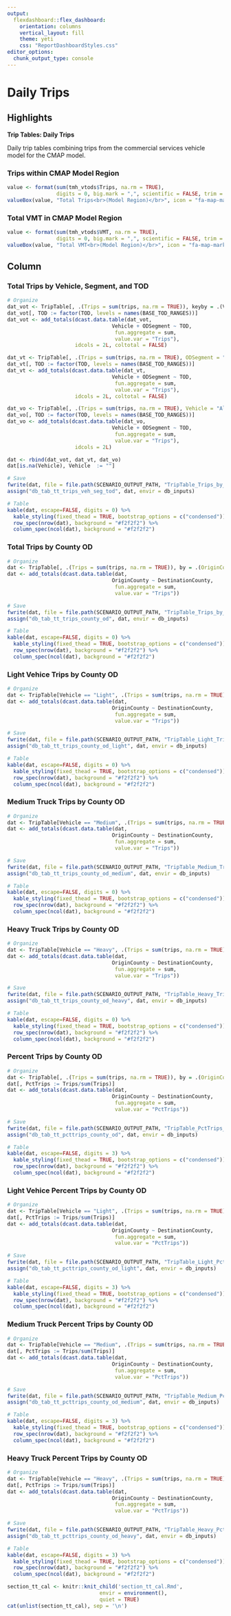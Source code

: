 ```yaml
---
output: 
  flexdashboard::flex_dashboard:
    orientation: columns
    vertical_layout: fill
    theme: yeti
    css: "ReportDashboardStyles.css"
editor_options: 
  chunk_output_type: console
---
```

Daily Trips {data-navmenu="Trip Tables"}
============================================

Highlights {data-width=150}
--------------------------------------------

**Trip Tables: Daily Trips**

Daily trip tables combining trips from the commercial services vehicle model for the CMAP model.

### Trips within CMAP Model Region

```r
value <- format(sum(tmh_vtods$Trips, na.rm = TRUE), 
                digits = 0, big.mark = ",", scientific = FALSE, trim = TRUE)
valueBox(value, "Total Trips<br>(Model Region)</br>", icon = "fa-map-marker")
```

### Total VMT in CMAP Model Region

```r
value <- format(sum(tmh_vtods$VMT, na.rm = TRUE), 
                digits = 0, big.mark = ",", scientific = FALSE, trim = TRUE)
valueBox(value, "Total VMT<br>(Model Region)</br>", icon = "fa-map-marker")
```

Column {data-width=600, .tabset}
--------------------------------------------

### Total Trips by Vehicle, Segment, and TOD 

```r
# Organize
dat_vot <- TripTable[, .(Trips = sum(trips, na.rm = TRUE)), keyby = .(Vehicle, ODSegment, TOD)]
dat_vot[, TOD := factor(TOD, levels = names(BASE_TOD_RANGES))]
dat_vot <- add_totals(dcast.data.table(dat_vot,
                                  Vehicle + ODSegment ~ TOD,
                                   fun.aggregate = sum,
                                   value.var = "Trips"),
                      idcols = 2L, coltotal = FALSE)

dat_vt <- TripTable[, .(Trips = sum(trips, na.rm = TRUE), ODSegment = "All Segments"), keyby = .(Vehicle, TOD)]
dat_vt[, TOD := factor(TOD, levels = names(BASE_TOD_RANGES))]
dat_vt <- add_totals(dcast.data.table(dat_vt,
                                  Vehicle + ODSegment ~ TOD,
                                   fun.aggregate = sum,
                                   value.var = "Trips"),
                      idcols = 2L, coltotal = FALSE)

dat_vo <- TripTable[, .(Trips = sum(trips, na.rm = TRUE), Vehicle = "All CVs (L+M+H)"), keyby = .(ODSegment, TOD)]
dat_vo[, TOD := factor(TOD, levels = names(BASE_TOD_RANGES))]
dat_vo <- add_totals(dcast.data.table(dat_vo,
                                  Vehicle + ODSegment ~ TOD,
                                   fun.aggregate = sum,
                                   value.var = "Trips"),
                      idcols = 2L)

dat <- rbind(dat_vot, dat_vt, dat_vo)
dat[is.na(Vehicle), Vehicle  := ""]

# Save
fwrite(dat, file = file.path(SCENARIO_OUTPUT_PATH, "TripTable_Trips_by_Vehicle_Segment_TOD.csv"))
assign("db_tab_tt_trips_veh_seg_tod", dat, envir = db_inputs)

# Table
kable(dat, escape=FALSE, digits = 0) %>%
  kable_styling(fixed_thead = TRUE, bootstrap_options = c("condensed")) %>%
  row_spec(nrow(dat), background = "#f2f2f2") %>%
  column_spec(ncol(dat), background = "#f2f2f2")

```


### Total Trips by County OD 

```r
# Organize
dat <- TripTable[, .(Trips = sum(trips, na.rm = TRUE)), by = .(OriginCounty = OSummaryGeog, DestinationCounty = DSummaryGeog)]
dat <- add_totals(dcast.data.table(dat,
                                  OriginCounty ~ DestinationCounty,
                                   fun.aggregate = sum,
                                   value.var = "Trips"))

# Save
fwrite(dat, file = file.path(SCENARIO_OUTPUT_PATH, "TripTable_Trips_by_County_OD.csv"))
assign("db_tab_tt_trips_county_od", dat, envir = db_inputs)

# Table
kable(dat, escape=FALSE, digits = 0) %>%
  kable_styling(fixed_thead = TRUE, bootstrap_options = c("condensed")) %>%
  row_spec(nrow(dat), background = "#f2f2f2") %>%
  column_spec(ncol(dat), background = "#f2f2f2")

```

### Light Vehice Trips by County OD 

```r
# Organize
dat <- TripTable[Vehicle == "Light", .(Trips = sum(trips, na.rm = TRUE)), by = .(OriginCounty = OSummaryGeog, DestinationCounty = DSummaryGeog)]
dat <- add_totals(dcast.data.table(dat,
                                  OriginCounty ~ DestinationCounty,
                                   fun.aggregate = sum,
                                   value.var = "Trips"))

# Save
fwrite(dat, file = file.path(SCENARIO_OUTPUT_PATH, "TripTable_Light_Trips_by_County_OD.csv"))
assign("db_tab_tt_trips_county_od_light", dat, envir = db_inputs)

# Table
kable(dat, escape=FALSE, digits = 0) %>%
  kable_styling(fixed_thead = TRUE, bootstrap_options = c("condensed")) %>%
  row_spec(nrow(dat), background = "#f2f2f2") %>%
  column_spec(ncol(dat), background = "#f2f2f2")

```

### Medium Truck Trips by County OD 

```r
# Organize
dat <- TripTable[Vehicle == "Medium", .(Trips = sum(trips, na.rm = TRUE)), by = .(OriginCounty = OSummaryGeog, DestinationCounty = DSummaryGeog)]
dat <- add_totals(dcast.data.table(dat,
                                  OriginCounty ~ DestinationCounty,
                                   fun.aggregate = sum,
                                   value.var = "Trips"))

# Save
fwrite(dat, file = file.path(SCENARIO_OUTPUT_PATH, "TripTable_Medium_Trips_by_County_OD.csv"))
assign("db_tab_tt_trips_county_od_medium", dat, envir = db_inputs)

# Table
kable(dat, escape=FALSE, digits = 0) %>%
  kable_styling(fixed_thead = TRUE, bootstrap_options = c("condensed")) %>%
  row_spec(nrow(dat), background = "#f2f2f2") %>%
  column_spec(ncol(dat), background = "#f2f2f2")

```

### Heavy Truck Trips by County OD 

```r
# Organize
dat <- TripTable[Vehicle == "Heavy", .(Trips = sum(trips, na.rm = TRUE)), by = .(OriginCounty = OSummaryGeog, DestinationCounty = DSummaryGeog)]
dat <- add_totals(dcast.data.table(dat,
                                  OriginCounty ~ DestinationCounty,
                                   fun.aggregate = sum,
                                   value.var = "Trips"))

# Save
fwrite(dat, file = file.path(SCENARIO_OUTPUT_PATH, "TripTable_Heavy_Trips_by_County_OD.csv"))
assign("db_tab_tt_trips_county_od_heavy", dat, envir = db_inputs)

# Table
kable(dat, escape=FALSE, digits = 0) %>%
  kable_styling(fixed_thead = TRUE, bootstrap_options = c("condensed")) %>%
  row_spec(nrow(dat), background = "#f2f2f2") %>%
  column_spec(ncol(dat), background = "#f2f2f2")
```

### Percent Trips by County OD 

```r
# Organize
dat <- TripTable[, .(Trips = sum(trips, na.rm = TRUE)), by = .(OriginCounty = OSummaryGeog, DestinationCounty = DSummaryGeog)]
dat[, PctTrips := Trips/sum(Trips)]
dat <- add_totals(dcast.data.table(dat,
                                  OriginCounty ~ DestinationCounty,
                                   fun.aggregate = sum,
                                   value.var = "PctTrips"))

# Save
fwrite(dat, file = file.path(SCENARIO_OUTPUT_PATH, "TripTable_PctTrips_by_County_OD.csv"))
assign("db_tab_tt_pcttrips_county_od", dat, envir = db_inputs)

# Table
kable(dat, escape=FALSE, digits = 3) %>%
  kable_styling(fixed_thead = TRUE, bootstrap_options = c("condensed")) %>%
  row_spec(nrow(dat), background = "#f2f2f2") %>%
  column_spec(ncol(dat), background = "#f2f2f2")

```

### Light Vehice Percent Trips by County OD 

```r
# Organize
dat <- TripTable[Vehicle == "Light", .(Trips = sum(trips, na.rm = TRUE)), by = .(OriginCounty = OSummaryGeog, DestinationCounty = DSummaryGeog)]
dat[, PctTrips := Trips/sum(Trips)]
dat <- add_totals(dcast.data.table(dat,
                                  OriginCounty ~ DestinationCounty,
                                   fun.aggregate = sum,
                                   value.var = "PctTrips"))

# Save
fwrite(dat, file = file.path(SCENARIO_OUTPUT_PATH, "TripTable_Light_PctTrips_by_County_OD.csv"))
assign("db_tab_tt_pcttrips_county_od_light", dat, envir = db_inputs)

# Table
kable(dat, escape=FALSE, digits = 3) %>%
  kable_styling(fixed_thead = TRUE, bootstrap_options = c("condensed")) %>%
  row_spec(nrow(dat), background = "#f2f2f2") %>%
  column_spec(ncol(dat), background = "#f2f2f2")

```

### Medium Truck Percent Trips by County OD 

```r
# Organize
dat <- TripTable[Vehicle == "Medium", .(Trips = sum(trips, na.rm = TRUE)), by = .(OriginCounty = OSummaryGeog, DestinationCounty = DSummaryGeog)]
dat[, PctTrips := Trips/sum(Trips)]
dat <- add_totals(dcast.data.table(dat,
                                  OriginCounty ~ DestinationCounty,
                                   fun.aggregate = sum,
                                   value.var = "PctTrips"))

# Save
fwrite(dat, file = file.path(SCENARIO_OUTPUT_PATH, "TripTable_Medium_PctTrips_by_County_OD.csv"))
assign("db_tab_tt_pcttrips_county_od_medium", dat, envir = db_inputs)

# Table
kable(dat, escape=FALSE, digits = 3) %>%
  kable_styling(fixed_thead = TRUE, bootstrap_options = c("condensed")) %>%
  row_spec(nrow(dat), background = "#f2f2f2") %>%
  column_spec(ncol(dat), background = "#f2f2f2")

```

### Heavy Truck Percent Trips by County OD 

```r
# Organize
dat <- TripTable[Vehicle == "Heavy", .(Trips = sum(trips, na.rm = TRUE)), by = .(OriginCounty = OSummaryGeog, DestinationCounty = DSummaryGeog)]
dat[, PctTrips := Trips/sum(Trips)]
dat <- add_totals(dcast.data.table(dat,
                                  OriginCounty ~ DestinationCounty,
                                   fun.aggregate = sum,
                                   value.var = "PctTrips"))

# Save
fwrite(dat, file = file.path(SCENARIO_OUTPUT_PATH, "TripTable_Heavy_PctTrips_by_County_OD.csv"))
assign("db_tab_tt_pcttrips_county_od_heavy", dat, envir = db_inputs)

# Table
kable(dat, escape=FALSE, digits = 3) %>%
  kable_styling(fixed_thead = TRUE, bootstrap_options = c("condensed")) %>%
  row_spec(nrow(dat), background = "#f2f2f2") %>%
  column_spec(ncol(dat), background = "#f2f2f2")
```

<!-- ### IX Trips County to External OD -->

<!-- ```{r Table_Trips_IX_OD} -->
<!-- # Organize -->
<!-- dat <- TripTable[ODSegment %in% c("IX") & DTAZ %in% BASE_TAZ_EXTERNAL & trips > 0,  -->
<!--                       .(Trips = round(sum(trips))), keyby = .(County = OSummaryGeog, External = DStationName, ExternalGroup = DStationGroup, ODSegment)] -->
<!-- dat[, ExternalName := paste0(External, " (", ExternalGroup, ")")] -->

<!-- dat <- add_totals(dcast.data.table(dat, -->
<!--                                   County ~ ExternalName, -->
<!--                                    fun.aggregate = sum, -->
<!--                                    value.var = "Trips")) -->

<!-- # Save -->
<!-- fwrite(dat, file = file.path(SCENARIO_OUTPUT_PATH, "TripTable_Trips_IX_County_External.csv"), row.names = FALSE) -->
<!-- assign("db_tab_tt_trips_county_external_ix", dat, envir = db_inputs) -->

<!-- # Table -->
<!-- kable(dat, escape=FALSE) %>% -->
<!--   kable_styling(fixed_thead = TRUE, bootstrap_options = c("condensed")) %>% -->
<!--   row_spec(nrow(dat), background = "#f2f2f2") %>% -->
<!--   column_spec(ncol(dat), background = "#f2f2f2") -->

<!-- ``` -->

<!-- ### XI Trips External to County OD -->

<!-- ```{r Table_Trips_XI_OD} -->
<!-- # Organize -->
<!-- dat <- TripTable[ODSegment %in% c("XI") & OTAZ %in% BASE_TAZ_EXTERNAL & trips > 0,  -->
<!--                       .(Trips = round(sum(trips))), keyby = .(County = DSummaryGeog, External = OStationName, ExternalGroup = OStationGroup)] -->

<!-- dat[, ExternalName := paste0(External, " (", ExternalGroup, ")")] -->

<!-- dat <- add_totals(dcast.data.table(dat, -->
<!--                                   ExternalName ~ County, -->
<!--                                    fun.aggregate = sum, -->
<!--                                    value.var = "Trips")) -->

<!-- # Save -->
<!-- fwrite(dat, file = file.path(SCENARIO_OUTPUT_PATH, "TripTable_Trips_XI_External_County.csv"), row.names = FALSE) -->
<!-- assign("db_tab_tt_trips_external_county_xi", dat, envir = db_inputs) -->

<!-- # Table -->
<!-- kable(dat, escape=FALSE) %>% -->
<!--   kable_styling(fixed_thead = TRUE, bootstrap_options = c("condensed")) %>% -->
<!--   row_spec(nrow(dat), background = "#f2f2f2") %>% -->
<!--   column_spec(ncol(dat), background = "#f2f2f2") -->
<!-- ``` -->

<!-- ### XX Trips External to External OD -->

<!-- ```{r Table_Trips_XX_OD} -->
<!-- # Organize -->
<!-- dat <- TripTable[ODSegment %in% c("XX") & trips > 0,  -->
<!--                       .(Trips = round(sum(trips))), keyby = .(OStationName, OStationGroup, DStationName, DStationGroup)] -->
<!-- dat[, OExternalName := paste0(OStationName, " (", OStationGroup, ")")] -->
<!-- dat[, DExternalName := paste0(DStationName, " (", DStationGroup, ")")] -->

<!-- dat <- add_totals(dcast.data.table(dat, -->
<!--                                   OExternalName ~ DExternalName, -->
<!--                                    fun.aggregate = sum, -->
<!--                                    value.var = "Trips")) -->

<!-- # Save -->
<!-- fwrite(dat, file = file.path(SCENARIO_OUTPUT_PATH, "TripTable_Trips_XX_External_External.csv"), row.names = FALSE) -->
<!-- assign("db_tab_tt_trips_external_external_xx", dat, envir = db_inputs) -->

<!-- # Table -->
<!-- kable(dat, escape=FALSE) %>% -->
<!--   kable_styling(fixed_thead = TRUE, bootstrap_options = c("condensed")) %>% -->
<!--   row_spec(nrow(dat), background = "#f2f2f2") %>% -->
<!--   column_spec(ncol(dat), background = "#f2f2f2") -->

<!-- ``` -->



```r
section_tt_cal <- knitr::knit_child('section_tt_cal.Rmd',
                              envir = environment(),
                              quiet = TRUE)
cat(unlist(section_tt_cal), sep = '\n')
```

